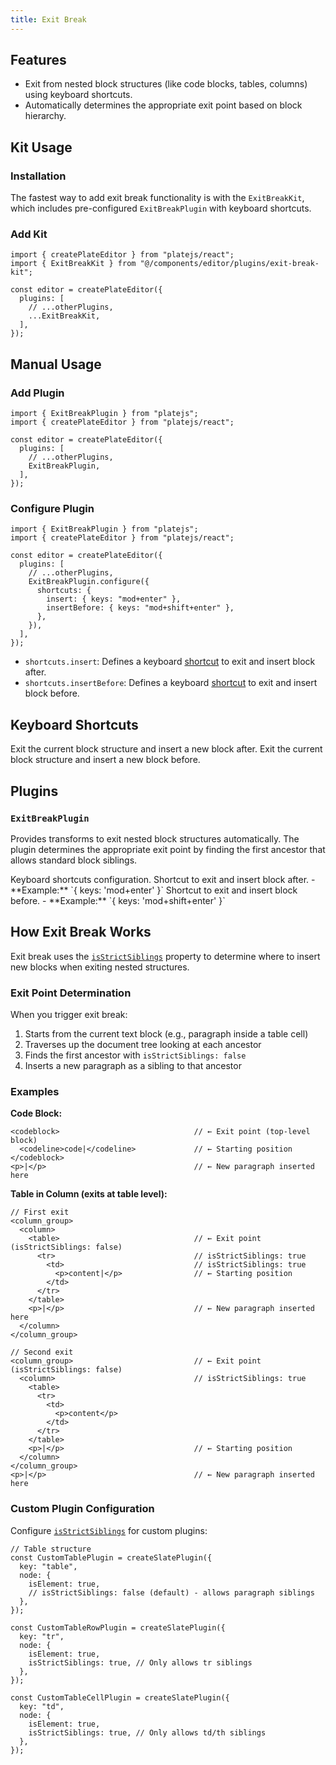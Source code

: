 ```yaml
---
title: Exit Break
---
```


<ComponentPreview name="exit-break-demo" />

<PackageInfo>

## Features

- Exit from nested block structures (like code blocks, tables, columns) using keyboard shortcuts.
- Automatically determines the appropriate exit point based on block hierarchy.

</PackageInfo>

## Kit Usage

<Steps>

### Installation

The fastest way to add exit break functionality is with the `ExitBreakKit`, which includes pre-configured `ExitBreakPlugin` with keyboard shortcuts.

<ComponentSource name="exit-break-kit" />

### Add Kit

```tsx
import { createPlateEditor } from "platejs/react";
import { ExitBreakKit } from "@/components/editor/plugins/exit-break-kit";

const editor = createPlateEditor({
  plugins: [
    // ...otherPlugins,
    ...ExitBreakKit,
  ],
});
```

</Steps>

## Manual Usage

<Steps>

### Add Plugin

```tsx
import { ExitBreakPlugin } from "platejs";
import { createPlateEditor } from "platejs/react";

const editor = createPlateEditor({
  plugins: [
    // ...otherPlugins,
    ExitBreakPlugin,
  ],
});
```

### Configure Plugin

```tsx
import { ExitBreakPlugin } from "platejs";
import { createPlateEditor } from "platejs/react";

const editor = createPlateEditor({
  plugins: [
    // ...otherPlugins,
    ExitBreakPlugin.configure({
      shortcuts: {
        insert: { keys: "mod+enter" },
        insertBefore: { keys: "mod+shift+enter" },
      },
    }),
  ],
});
```

- `shortcuts.insert`: Defines a keyboard [shortcut](/docs/plugin-shortcuts) to exit and insert block after.
- `shortcuts.insertBefore`: Defines a keyboard [shortcut](/docs/plugin-shortcuts) to exit and insert block before.

</Steps>

## Keyboard Shortcuts

<KeyTable>
  <KeyTableItem hotkey="Cmd + Enter">
    Exit the current block structure and insert a new block after.
  </KeyTableItem>
  <KeyTableItem hotkey="Cmd + Shift + Enter">
    Exit the current block structure and insert a new block before.
  </KeyTableItem>
</KeyTable>

## Plugins

### `ExitBreakPlugin`

Provides transforms to exit nested block structures automatically. The plugin determines the appropriate exit point by finding the first ancestor that allows standard block siblings.

<API name="ExitBreakPlugin">
<APIOptions>
  <APIItem name="shortcuts" type="object" optional>
    Keyboard shortcuts configuration.
    <APISubList>
      <APISubListItem parent="shortcuts" name="insert" type="Shortcut" optional>
        Shortcut to exit and insert block after.
        - **Example:** `{ keys: 'mod+enter' }`
      </APISubListItem>
      <APISubListItem parent="shortcuts" name="insertBefore" type="Shortcut" optional>
        Shortcut to exit and insert block before.
        - **Example:** `{ keys: 'mod+shift+enter' }`
      </APISubListItem>
    </APISubList>
  </APIItem>
</APIOptions>
</API>

## How Exit Break Works

Exit break uses the [`isStrictSiblings`](/docs/api/core/plate-plugin#isstrictsiblings) property to determine where to insert new blocks when exiting nested structures.

### Exit Point Determination

When you trigger exit break:

1. Starts from the current text block (e.g., paragraph inside a table cell)
2. Traverses up the document tree looking at each ancestor
3. Finds the first ancestor with `isStrictSiblings: false`
4. Inserts a new paragraph as a sibling to that ancestor

### Examples

**Code Block:**

```tsx
<codeblock>                              // ← Exit point (top-level block)
  <codeline>code|</codeline>             // ← Starting position
</codeblock>
<p>|</p>                                 // ← New paragraph inserted here
```

**Table in Column (exits at table level):**

```tsx
// First exit
<column_group>
  <column>
    <table>                              // ← Exit point (isStrictSiblings: false)
      <tr>                               // isStrictSiblings: true
        <td>                             // isStrictSiblings: true
          <p>content|</p>                // ← Starting position
        </td>
      </tr>
    </table>
    <p>|</p>                             // ← New paragraph inserted here
  </column>
</column_group>

// Second exit
<column_group>                           // ← Exit point (isStrictSiblings: false)
  <column>                               // isStrictSiblings: true
    <table>
      <tr>
        <td>
          <p>content</p>
        </td>
      </tr>
    </table>
    <p>|</p>                             // ← Starting position
  </column>
</column_group>
<p>|</p>                                 // ← New paragraph inserted here
```

### Custom Plugin Configuration

Configure [`isStrictSiblings`](/docs/api/core/plate-plugin#isstrictsiblings) for custom plugins:

```tsx
// Table structure
const CustomTablePlugin = createSlatePlugin({
  key: "table",
  node: {
    isElement: true,
    // isStrictSiblings: false (default) - allows paragraph siblings
  },
});

const CustomTableRowPlugin = createSlatePlugin({
  key: "tr",
  node: {
    isElement: true,
    isStrictSiblings: true, // Only allows tr siblings
  },
});

const CustomTableCellPlugin = createSlatePlugin({
  key: "td",
  node: {
    isElement: true,
    isStrictSiblings: true, // Only allows td/th siblings
  },
});
```
